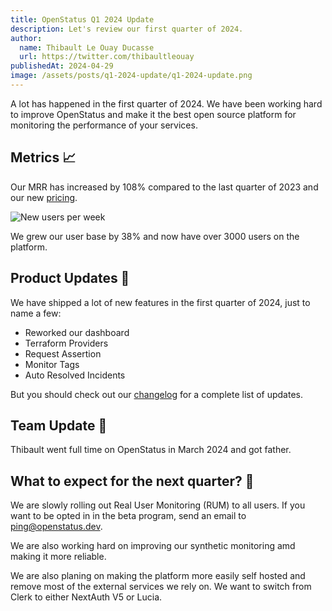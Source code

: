 ```yaml
---
title: OpenStatus Q1 2024 Update
description: Let's review our first quarter of 2024.
author:
  name: Thibault Le Ouay Ducasse
  url: https://twitter.com/thibaultleouay
publishedAt: 2024-04-29
image: /assets/posts/q1-2024-update/q1-2024-update.png
---
```


A lot has happened in the first quarter of 2024. We have been working hard to
improve OpenStatus and make it the best open source platform for monitoring the
performance of your services.

## Metrics 📈

Our MRR has increased by 108% compared to the last quarter of 2023 and our new
[pricing](https://www.openstatus.dev/blog/our-new-pricing-explained).

<Image
  alt="New users per week"
  src="/assets/posts/q1-2024-update/chart.png"
  width={650}
  height={575}
/>

We grew our user base by 38% and now have over 3000 users on the platform.

## Product Updates 🚀

We have shipped a lot of new features in the first quarter of 2024, just to name
a few:

- Reworked our dashboard
- Terraform Providers
- Request Assertion
- Monitor Tags
- Auto Resolved Incidents

But you should check out our [changelog](https://www.openstatus.dev/changelog)
for a complete list of updates.

## Team Update 👥

Thibault went full time on OpenStatus in March 2024 and got father.

<Tweet id="1763937576929333658" />

## What to expect for the next quarter? 🤔

We are slowly rolling out Real User Monitoring (RUM) to all users. If you want
to be opted in in the beta program, send an email to
[ping@openstatus.dev](mailto:ping@openstatus.dev).

We are also working hard on improving our synthetic monitoring amd making it
more reliable.

We are also planing on making the platform more easily self hosted and remove
most of the external services we rely on. We want to switch from Clerk to either
NextAuth V5 or Lucia.

